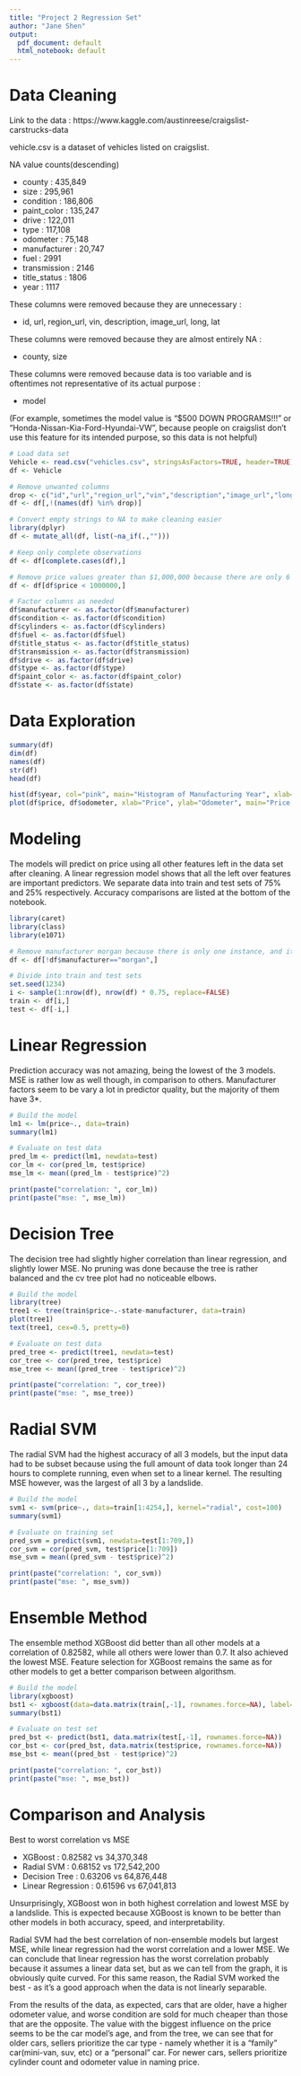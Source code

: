 ---
title: "Project 2 Regression Set"
author: "Jane Shen"
output:
  pdf_document: default
  html_notebook: default
---
# Data Cleaning
Link to the data : https://www.kaggle.com/austinreese/craigslist-carstrucks-data

vehicle.csv is a dataset of vehicles listed on craigslist.

NA value counts(descending)

- county :       435,849
- size :         295,961
- condition :    186,806
- paint_color :  135,247
- drive :        122,011
- type :         117,108
- odometer :     75,148
- manufacturer : 20,747
- fuel :         2991
- transmission : 2146
- title_status : 1806
- year :         1117

These columns were removed because they are unnecessary :

- id, url, region_url, vin, description, image_url, long, lat

These columns were removed because they are almost entirely NA :

- county, size

These columns were removed because data is too variable and is oftentimes not representative of its actual purpose :

- model 

(For example, sometimes the model value is "$500 DOWN PROGRAMS!!!" or "Honda-Nissan-Kia-Ford-Hyundai-VW", because people on craigslist don't use this feature for its intended purpose, so this data is not helpful)

```{r}
# Load data set
Vehicle <- read.csv("vehicles.csv", stringsAsFactors=TRUE, header=TRUE)
df <- Vehicle

# Remove unwanted columns
drop <- c("id","url","region_url","vin","description","image_url","long","lat","county","model", "size", "region")
df <- df[,!(names(df) %in% drop)]

# Convert empty strings to NA to make cleaning easier
library(dplyr)
df <- mutate_all(df, list(~na_if(.,"")))

# Keep only complete observations
df <- df[complete.cases(df),]

# Remove price values greater than $1,000,000 because there are only 6 cases, and they make graphing the data difficult
df <- df[df$price < 1000000,]

# Factor columns as needed
df$manufacturer <- as.factor(df$manufacturer)
df$condition <- as.factor(df$condition)
df$cylinders <- as.factor(df$cylinders)
df$fuel <- as.factor(df$fuel)
df$title_status <- as.factor(df$title_status)
df$transmission <- as.factor(df$transmission)
df$drive <- as.factor(df$drive)
df$type <- as.factor(df$type)
df$paint_color <- as.factor(df$paint_color)
df$state <- as.factor(df$state)
```

# Data Exploration
```{r}
summary(df)
dim(df)
names(df)
str(df)
head(df)

hist(df$year, col="pink", main="Histogram of Manufacturing Year", xlab="Year")
plot(df$price, df$odometer, xlab="Price", ylab="Odometer", main="Price Based on Mileage", col="pink", pch=1)
```
# Modeling
The models will predict on price using all other features left in the data set after cleaning.
A linear regression model shows that all the left over features are important predictors.
We separate data into train and test sets of 75% and 25% respectively.
Accuracy comparisons are listed at the bottom of the notebook.

```{r}
library(caret)
library(class)
library(e1071)

# Remove manufacturer morgan because there is only one instance, and it can not show up in both train and test.
df <- df[!df$manufacturer=="morgan",]

# Divide into train and test sets
set.seed(1234)
i <- sample(1:nrow(df), nrow(df) * 0.75, replace=FALSE)
train <- df[i,]
test <- df[-i,]
```

# Linear Regression
Prediction accuracy was not amazing, being the lowest of the 3 models. MSE is rather low as well though, in comparison to others.
Manufacturer factors seem to be vary a lot in predictor quality, but the majority of them have 3*.
```{r}
# Build the model
lm1 <- lm(price~., data=train)
summary(lm1)

# Evaluate on test data
pred_lm <- predict(lm1, newdata=test)
cor_lm <- cor(pred_lm, test$price)
mse_lm <- mean((pred_lm - test$price)^2)

print(paste("correlation: ", cor_lm))
print(paste("mse: ", mse_lm))
```

# Decision Tree
The decision tree had slightly higher correlation than linear regression, and slightly lower MSE.
No pruning was done because the tree is rather balanced and the cv tree plot had no noticeable elbows.
```{r}
# Build the model
library(tree)
tree1 <- tree(train$price~.-state-manufacturer, data=train)
plot(tree1)
text(tree1, cex=0.5, pretty=0)

# Evaluate on test data
pred_tree <- predict(tree1, newdata=test)
cor_tree <- cor(pred_tree, test$price)
mse_tree <- mean((pred_tree - test$price)^2)

print(paste("correlation: ", cor_tree))
print(paste("mse: ", mse_tree))
```

# Radial SVM
The radial SVM had the highest accuracy of all 3 models, but the input data had to be subset because using the full amount of data took longer than 24 hours to complete running, even when set to a linear kernel. The resulting MSE however, was the largest of all 3 by a landslide.
```{r}
# Build the model
svm1 <- svm(price~., data=train[1:4254,], kernel="radial", cost=100)
summary(svm1)

# Evaluate on training set
pred_svm = predict(svm1, newdata=test[1:709,])
cor_svm = cor(pred_svm, test$price[1:709])
mse_svm = mean((pred_svm - test$price)^2)

print(paste("correlation: ", cor_svm))
print(paste("mse: ", mse_svm))
```
# Ensemble Method
The ensemble method XGBoost did better than all other models at a correlation of 0.82582, while all others were lower than 0.7. It also achieved the lowest MSE. Feature selection for XGBoost remains the same as for other models to get a better comparison between algorithsm.
```{r}
# Build the model
library(xgboost)
bst1 <- xgboost(data=data.matrix(train[,-1], rownames.force=NA), label=data.matrix(train[,1], rownames.force=NA), nround=100, objective="reg:tweedie")
summary(bst1)

# Evaluate on test set
pred_bst <- predict(bst1, data.matrix(test[,-1], rownames.force=NA))
cor_bst <- cor(pred_bst, data.matrix(test$price, rownames.force=NA))
mse_bst <- mean((pred_bst - test$price)^2)

print(paste("correlation: ", cor_bst))
print(paste("mse: ", mse_bst))
```

# Comparison and Analysis
Best to worst correlation vs MSE

- XGBoost : 0.82582 vs 34,370,348
- Radial SVM : 0.68152 vs 172,542,200
- Decision Tree : 0.63206 vs 64,876,448
- Linear Regression : 0.61596 vs 67,041,813

Unsurprisingly, XGBoost won in both highest correlation and lowest MSE by a landslide. This is expected because XGBoost is known to be better than other models in both accuracy, speed, and interpretability.

Radial SVM had the best correlation of non-ensemble models but largest MSE, while linear regression had the worst correlation and a lower MSE. We can conclude that linear regression has the worst correlation probably because it assumes a linear data set, but as we can tell from the graph, it is obviously quite curved. For this same reason, the Radial SVM worked the best - as it's a good approach when the data is not linearly separable.

From the results of the data, as expected, cars that are older, have a higher odometer value, and worse condition are sold for much cheaper than those that are the opposite. The value with the biggest influence on the price seems to be the car model's age, and from the tree, we can see that for older cars, sellers prioritize the car type - namely whether it is a "family" car(mini-van, suv, etc) or a "personal" car. For newer cars, sellers prioritize cylinder count and odometer value in naming price.
